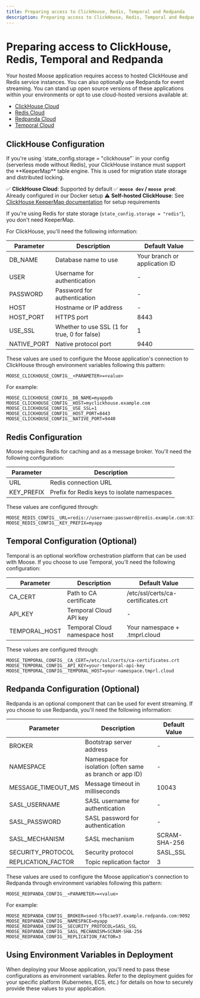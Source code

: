 ```yaml
---
title: Preparing access to ClickHouse, Redis, Temporal and Redpanda
description: Preparing access to ClickHouse, Redis, Temporal and Redpanda
---
```


# Preparing access to ClickHouse, Redis, Temporal and Redpanda 

Your hosted Moose application requires access to hosted ClickHouse and Redis service instances. You can also optionally use Redpanda for event streaming. 
You can stand up open source versions of these applications within your environments or opt to use cloud-hosted versions available at:

- [ClickHouse Cloud](https://clickhouse.com)
- [Redis Cloud](https://redis.com)
- [Redpanda Cloud](https://redpanda.com) 
- [Temporal Cloud](https://temporal.io)

## ClickHouse Configuration

<Callout type="info" title="KeeperMap Engine Required for ClickHouse State Storage">
If you're using `state_config.storage = "clickhouse"` in your config (serverless mode without Redis), your ClickHouse instance must support the **KeeperMap** table engine. This is used for migration state storage and distributed locking.

✅ **ClickHouse Cloud**: Supported by default
✅ **`moose dev` / `moose prod`**: Already configured in our Docker setup
⚠️ **Self-hosted ClickHouse**: See [ClickHouse KeeperMap documentation](https://clickhouse.com/docs/en/engines/table-engines/special/keeper-map) for setup requirements

If you're using Redis for state storage (`state_config.storage = "redis"`), you don't need KeeperMap.
</Callout>

For ClickHouse, you'll need the following information:

| Parameter | Description | Default Value |
|-----------|-------------|---------------|
| DB_NAME | Database name to use | Your branch or application ID |
| USER | Username for authentication | - |
| PASSWORD | Password for authentication | - |
| HOST | Hostname or IP address | - |
| HOST_PORT | HTTPS port | 8443 |
| USE_SSL | Whether to use SSL (1 for true, 0 for false) | 1 |
| NATIVE_PORT | Native protocol port | 9440 |

These values are used to configure the Moose application's connection to ClickHouse through environment variables following this pattern:

```
MOOSE_CLICKHOUSE_CONFIG__<PARAMETER>=<value>
```

For example:
```
MOOSE_CLICKHOUSE_CONFIG__DB_NAME=myappdb
MOOSE_CLICKHOUSE_CONFIG__HOST=myclickhouse.example.com
MOOSE_CLICKHOUSE_CONFIG__USE_SSL=1
MOOSE_CLICKHOUSE_CONFIG__HOST_PORT=8443
MOOSE_CLICKHOUSE_CONFIG__NATIVE_PORT=9440
```

## Redis Configuration

Moose requires Redis for caching and as a message broker. You'll need the following configuration:

| Parameter | Description |
|-----------|-------------|
| URL | Redis connection URL |
| KEY_PREFIX | Prefix for Redis keys to isolate namespaces |

These values are configured through:
```
MOOSE_REDIS_CONFIG__URL=redis://username:password@redis.example.com:6379
MOOSE_REDIS_CONFIG__KEY_PREFIX=myapp
```

## Temporal Configuration (Optional)

Temporal is an optional workflow orchestration platform that can be used with Moose. If you choose to use Temporal, you'll need the following configuration:

| Parameter | Description | Default Value |
|-----------|-------------|---------------|
| CA_CERT | Path to CA certificate | /etc/ssl/certs/ca-certificates.crt |
| API_KEY | Temporal Cloud API key | - |
| TEMPORAL_HOST | Temporal Cloud namespace host | Your namespace + .tmprl.cloud |

These values are configured through:
```
MOOSE_TEMPORAL_CONFIG__CA_CERT=/etc/ssl/certs/ca-certificates.crt
MOOSE_TEMPORAL_CONFIG__API_KEY=your-temporal-api-key
MOOSE_TEMPORAL_CONFIG__TEMPORAL_HOST=your-namespace.tmprl.cloud
```

## Redpanda Configuration (Optional)

Redpanda is an optional component that can be used for event streaming. If you choose to use Redpanda, you'll need the following information:

| Parameter | Description | Default Value |
|-----------|-------------|---------------|
| BROKER | Bootstrap server address | - |
| NAMESPACE | Namespace for isolation (often same as branch or app ID) | - |
| MESSAGE_TIMEOUT_MS | Message timeout in milliseconds | 10043 |
| SASL_USERNAME | SASL username for authentication | - |
| SASL_PASSWORD | SASL password for authentication | - |
| SASL_MECHANISM | SASL mechanism | SCRAM-SHA-256 |
| SECURITY_PROTOCOL | Security protocol | SASL_SSL |
| REPLICATION_FACTOR | Topic replication factor | 3 |

These values are used to configure the Moose application's connection to Redpanda through environment variables following this pattern:

```
MOOSE_REDPANDA_CONFIG__<PARAMETER>=<value>
```

For example:
```
MOOSE_REDPANDA_CONFIG__BROKER=seed-5fbcae97.example.redpanda.com:9092
MOOSE_REDPANDA_CONFIG__NAMESPACE=myapp
MOOSE_REDPANDA_CONFIG__SECURITY_PROTOCOL=SASL_SSL
MOOSE_REDPANDA_CONFIG__SASL_MECHANISM=SCRAM-SHA-256
MOOSE_REDPANDA_CONFIG__REPLICATION_FACTOR=3
```


## Using Environment Variables in Deployment

When deploying your Moose application, you'll need to pass these configurations as environment variables. 
Refer to the deployment guides for your specific platform (Kubernetes, ECS, etc.) for details on how to securely 
provide these values to your application.
